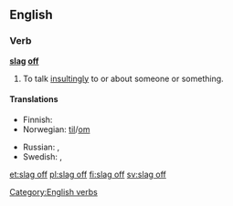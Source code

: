 ==English==

===Verb===
'''[[slag]] [[off]]'''

# {{context|British|Irish|Australia|slang|transitive|idiomatic|lang=en}} To talk [[insultingly]] to or about someone or something.

====Translations====
{{trans-top|to talk insultingly to or about someone or something}}
* Finnish: {{t|fi|mollata}}
* Norwegian: {{t|no|slenge dritt}} [[til#Norwegian|til]]/[[om#Norwegian|om]]
{{trans-mid}}
* Russian: {{t+|ru|охаивать|tr=oxáivatʼ|sc=Cyrl}}, {{t+|ru|хаять|tr=xájatʼ|sc=Cyrl}}
* Swedish: {{t|sv|snacka skit om}}, {{t+|sv|baktala}}
{{trans-bottom}}

[[Category:English verbs]]

[[et:slag off]]
[[pl:slag off]]
[[fi:slag off]]
[[sv:slag off]]